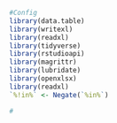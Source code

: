 ```r
#Config
library(data.table)
library(writexl)
library(readxl)
library(tidyverse)
library(rstudioapi)
library(magrittr)
library(lubridate)
library(openxlsx)
library(readxl)
`%!in%` <- Negate(`%in%`)
```

```r
#
```

